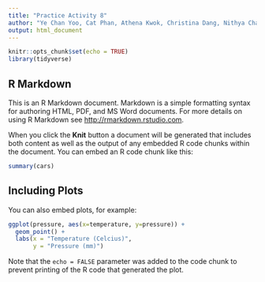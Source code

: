 ```yaml
---
title: "Practice Activity 8"
author: "Ye Chan Yoo, Cat Phan, Athena Kwok, Christina Dang, Nithya Chandran"
output: html_document
---
```


```r
knitr::opts_chunk$set(echo = TRUE)
library(tidyverse)
```

## R Markdown

This is an R Markdown document. Markdown is a simple formatting syntax for authoring HTML, PDF, and MS Word documents. For more details on using R Markdown see <http://rmarkdown.rstudio.com>.

When you click the **Knit** button a document will be generated that includes both content as well as the output of any embedded R code chunks within the document. You can embed an R code chunk like this:

```r
summary(cars)
```

## Including Plots

You can also embed plots, for example:

```r
ggplot(pressure, aes(x=temperature, y=pressure)) +
  geom_point() +
  labs(x = "Temperature (Celcius)",
       y = "Pressure (mm)")
```

Note that the `echo = FALSE` parameter was added to the code chunk to prevent printing of the R code that generated the plot.

